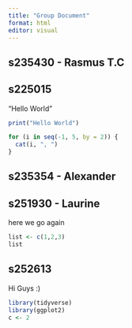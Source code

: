 ```yaml
---
title: "Group Document"
format: html
editor: visual
---
```


## s235430 - Rasmus T.C

## s225015

"Hello World"

```r
print("Hello World")
```

```r
for (i in seq(-1, 5, by = 2)) {
  cat(i, ", ")
}
```

## s235354 - Alexander

## 

## s251930 - Laurine

here we go again

```r
list <- c(1,2,3)
list 
```

## s252613

Hi Guys :)

```r
library(tidyverse)
library(ggplot2)
c <- 2
```
